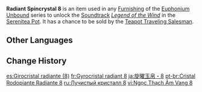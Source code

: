 {{Item Infobox
|id           = 141008
|image        = Item Radiant Spincrystal.png
|type         = Adventure Items
|group        = Radiant Spincrystals
|group2       = Mondstadt Spincrystals
|quality      = 4
|invCategory  = Precious Items
|description  = This wondrous crystal contains a certain rhythm, like something beautiful woven from delicate silk. These items can be found throughout the mainland or from merchants who collect curios. The tune held within this crystal can be revivified in your [[Serenitea Pot]] using either "[[Euphonium Unbound: Winding]]" or "[[Euphonium Unbound: Soaring]]." The tune contained within this [[Radiant Spincrystal]] is "[[Legend of the Wind]]."
|source1      = [[Chubby]]
|track        = Legend of the Wind
}}
'''Radiant Spincrystal 8''' is an item used in any [[Furnishing]] of the [[Euphonium Unbound]] series to unlock the [[Soundtrack]] ''[[Legend of the Wind]]'' in the [[Serenitea Pot]]. It has a chance to be sold by the [[Teapot Traveling Salesman]].

==Other Languages==
{{Other Languages
|default_hidden = 1
|en      = Radiant Spincrystal 8
|zhs     = 旋曜玉帛・其八
|zhs_rm  = Xuán Yào Yùbó - Qí Bā
|zht     = 旋曜玉帛・其八
|zht_rm  = Xuán Yào Yùbó - Qí Bā
|ja      = 旋曜玉帛・8
|ja_rm   = Sen'you Gyokuhaku - Hachi{{Assumed}}
|ko      = 빛나는 결정・8
|ko_rm   = Binnaneun Gyeoljeong - Pal
|es      = Girocristal radiante (8)
|fr      = Gyrocristal radiant 8
|ru      = Лучистый кристалл {{tt|8|восемь}}
|th      = Radiant Spincrystal 8
|vi      = Ngọc Thạch Âm Vang 8
|de      = Strahlender Drehkristall VIII
|id      = Radiant Spincrystal 8
|pt      = Cristal Rodopiante Radiante 8
|tr      = Parlak Burgu Kristal 8
|it      = Voltacristallo radioso 8
}}

==Change History==
{{Change History|2.4}}

[[es:Girocristal radiante (8)]]
[[fr:Gyrocristal radiant 8]]
[[ja:旋曜玉帛・8]]
[[pt-br:Cristal Rodopiante Radiante 8]]
[[ru:Лучистый кристалл 8]]
[[vi:Ngọc Thạch Âm Vang 8]]